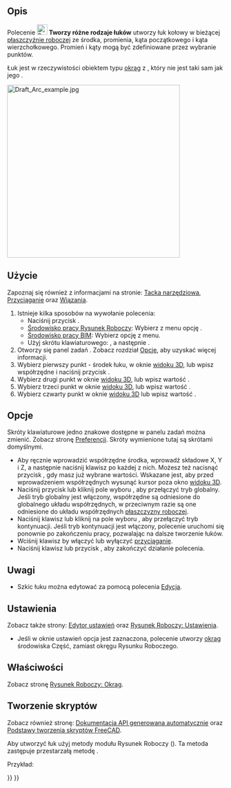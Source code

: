 <languages/>

{{Docnav/pl
|[[Draft_Fillet/pl|Zaokrąglenie]]
|[[Draft_Arc_3Points/pl|Łuk przez trzy punkty]]
|[[Draft_Workbench/pl|Środowisko pracy Rysunek Roboczy]]
|IconL=Draft_Fillet.svg 
|IconR=Draft_Arc_3Points.svg
|IconC=Workbench_Draft.svg
}}

{{GuiCommand/pl
|Name=Draft Arc
|Name/pl=Rysunek Roboczy: Łuk
|MenuLocation=Kreślenie → Narzędzia łuku → Łuk<br>Kreślenie 2D → Łuk
|Workbenches=[[Draft_Workbench/pl|Rysunek Roboczy]], [[BIM_Workbench/pl|BIM]]
|Shortcut={{KEY|A}} {{KEY|R}}
|Version=0.7
|SeeAlso=[[Draft_Circle/pl|Okrąg]], [[Draft_Arc_3Points/pl|Łuk przez trzy punkty]]
}}

<span id="Description"></span>
==Opis==

Polecenie [[Image:Draft_Arc.svg|24px]] '''Tworzy różne rodzaje łuków''' utworzy łuk kołowy w bieżącej [[Draft_SelectPlane/pl|płaszczyźnie roboczej]] ze środka, promienia, kąta początkowego i kąta wierzchołkowego. Promień i kąty mogą być zdefiniowane przez wybranie punktów.

Łuk jest w rzeczywistości obiektem typu [[Draft_Circle/pl|okrąg]] z {{PropertyData/pl|kątem pierwszym}}, który nie jest taki sam jak jego {{PropertyData/pl|kąt drugi}}.

[[Image:Draft_Arc_example.jpg|400px]] 
{{Caption|Łuk zdefiniowany za pomocą czterech punktów, środka, promienia, punkty początku i końca łuku.}}

<span id="Usage"></span>
==Użycie==

Zapoznaj się również z informacjami na stronie: [[Draft_Tray/pl|Tacka narzędziowa]], [[Draft_Snap/pl|Przyciąganie]] oraz [[Draft_Constrain/pl|Wiązania]].

# Istnieje kilka sposobów na wywołanie polecenia:
#* Naciśnij przycisk {{Button|[[Image:Draft_Arc.svg|16px]] [[Draft_Arc/pl|Tworzy różne rodzaje łuków ...]]}}.
#* [[Draft_Workbench/pl|Środowisko pracy Rysunek Roboczy]]: Wybierz z menu opcję {{MenuCommand|Kreślenie → Narzędzia łuku → [[Image:Draft_Arc.svg|16px]] Łuk}}.
#* [[BIM_Workbench/pl|Środowisko pracy BIM]]: Wybierz opcję {{MenuCommand|Kreślenie 2D → [[Image:Draft_Arc.svg|16px]] Łuk}} z menu.
#* Użyj skrótu klawiaturowego: {{KEY|A}}, a następnie {{KEY|R}}.
# Otworzy się panel zadań {{MenuCommand|Łuk}}. Zobacz rozdział [[#Opcje|Opcje]], aby uzyskać więcej informacji.
# Wybierz pierwszy punkt - środek łuku, w oknie [[3D_view/pl|widoku 3D]], lub wpisz współrzędne i naciśnij przycisk {{Button|[[Image:Draft_AddPoint.svg|16px]] Wprowadź punkt}}.
# Wybierz drugi punkt w oknie [[3D_view/pl|widoku 3D]], lub wpisz wartość {{MenuCommand|Promienia}}.
# Wybierz trzeci punkt w oknie [[3D_view/pl|widoku 3D]], lub wpisz wartość {{MenuCommand|Kąta rozpoczęcia}}.
# Wybierz czwarty punkt w oknie [[3D_view/pl|widoku 3D]] lub wpisz wartość {{MenuCommand|Kąta otwarcia}}.

<span id="Options"></span>
==Opcje==

Skróty klawiaturowe jedno znakowe dostępne w panelu zadań można zmienić. Zobacz stronę [[Draft_Preferences/pl|Preferencji]]. Skróty wymienione tutaj są skrótami domyślnymi.

* Aby ręcznie wprowadzić współrzędne środka, wprowadź składowe X, Y i Z, a następnie naciśnij klawisz {{KEY|Enter}} po każdej z nich. Możesz też nacisnąć przycisk {{Button|[[Image:Draft_AddPoint.svg|16px]] Wprowadź punkt}}, gdy masz już wybrane wartości. Wskazane jest, aby przed wprowadzeniem współrzędnych wysunąć kursor poza okno [[3D_view/pl|widoku 3D]].
* Naciśnij przycisk {{KEY|G}} lub kliknij pole wyboru {{MenuCommand|Globalnie}}, aby przełączyć tryb globalny. Jeśli tryb globalny jest włączony, współrzędne są odniesione do globalnego układu współrzędnych, w przeciwnym razie są one odniesione do układu współrzędnych [[Draft_SelectPlane/pl|płaszczyzny roboczej]].
* Naciśnij klawisz {{KEY|N}} lub kliknij na pole wyboru {{MenuCommand|Kontynuuj}}, aby przełączyć tryb kontynuacji. Jeśli tryb kontynuacji jest włączony, polecenie uruchomi się ponownie po zakończeniu pracy, pozwalając na dalsze tworzenie łuków.
* Wciśnij klawisz {{KEY|S}} by włączyć lub wyłączyć [[Draft_Snap/pl|przyciąganie]].
* Naciśnij klawisz {{KEY|Esc}} lub przycisk {{Button|Zamknij}}, aby zakończyć działanie polecenia.

<span id="Notes"></span>
==Uwagi==

* Szkic łuku można edytować za pomocą polecenia [[Draft_Edit/pl|Edycja]].

<span id="Preferences"></span>
==Ustawienia==

Zobacz także strony: [[Preferences_Editor/pl|Edytor ustawień]] oraz [[Draft_Preferences/pl|Rysunek Roboczy: Ustawienia]].

* Jeśli w oknie ustawień opcja {{MenuCommand|Edycja → Preferencje → Rysunek Roboczy → Ustawienia ogólne → Opcje narzędzi do kreślenia → Używaj elementów pierwotnych, gdy jest to możliwe}} jest zaznaczona, polecenie utworzy [[Part_Circle/pl|okrąg]] środowiska Część, zamiast okręgu Rysunku Roboczego.

<span id="Properties"></span>
==Właściwości==

Zobacz stronę [[Draft_Circle/pl#W.C5.82a.C5.9Bciwo.C5.9Bci|Rysunek Roboczy: Okrąg]].

<span id="Scripting"></span>
==Tworzenie skryptów==

Zobacz również stronę: [https://freecad.github.io/SourceDoc/ Dokumentacja API generowana automatycznie] oraz [[FreeCAD_Scripting_Basics/pl|Podstawy tworzenia skryptów FreeCAD]].

Aby utworzyć łuk użyj metody {{incode|make_circle}} modułu Rysunek Roboczy ({{Version/pl|0.19}}). Ta metoda zastępuje przestarzałą metodę {{incode|makeCircle}}.

Przykład:

{{Code|code=
import FreeCAD as App
import Draft

doc = App.newDocument()

arc1 = Draft.make_circle(200, startangle=0, endangle=90)
arc2 = Draft.make_circle(500, startangle=20, endangle=160)
arc3 = Draft.make_circle(750, startangle=-30, endangle=-150)

doc.recompute()
}}


{{Docnav/pl
|[[Draft_Fillet/pl|Zaokrąglenie]]
|[[Draft_Arc_3Points/pl|Łuk przez trzy punkty]]
|[[Draft_Workbench/pl|Środowisko pracy Rysunek Roboczy]]
|IconL=Draft_Fillet.svg 
|IconR=Draft_Arc_3Points.svg
|IconC=Workbench_Draft.svg
}}

{{Draft Tools navi{{#translation:}}}}
{{Userdocnavi{{#translation:}}}}